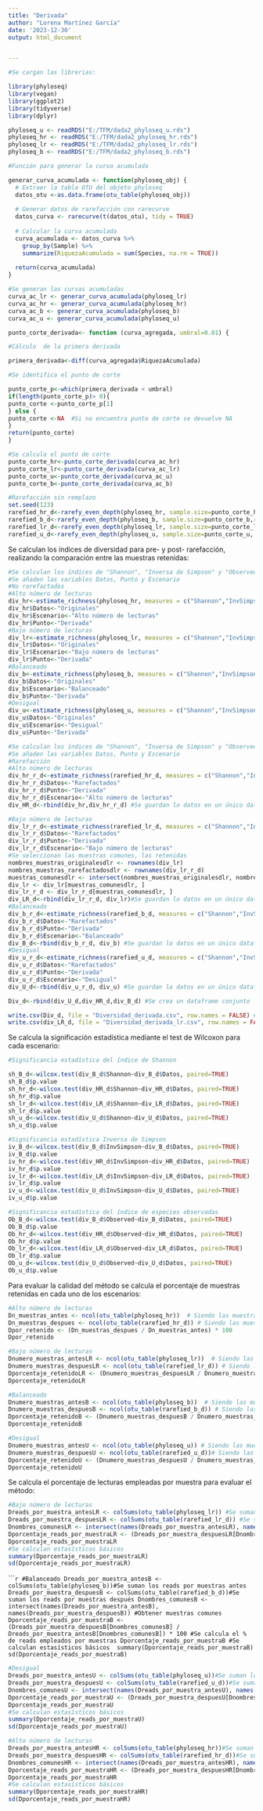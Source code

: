 ---
title: "Derivada"
author: "Lorena Martínez García"
date: '2023-12-30'
output: html_document


---

```{r}
#Se cargan las librerias:

library(phyloseq)
library(vegan)
library(ggplot2)
library(tidyverse)
library(dplyr)
```



```{r}
phyloseq_u <- readRDS("E:/TFM/dada2_phyloseq_u.rds")
phyloseq_hr <- readRDS("E:/TFM/dada2_phyloseq_hr.rds")
phyloseq_lr <- readRDS("E:/TFM/dada2_phyloseq_lr.rds")
phyloseq_b <- readRDS("E:/TFM/dada2_phyloseq_b.rds")
```

```{r}
#Función para generar la curva acumulada

generar_curva_acumulada <- function(phyloseq_obj) {
  # Extraer la tabla OTU del objeto phyloseq
  datos_otu <-as.data.frame(otu_table(phyloseq_obj))
  
  # Generar datos de rarefacción con rarecurve
  datos_curva <- rarecurve(t(datos_otu), tidy = TRUE)
  
  # Calcular la curva acumulada
  curva_acumulada <- datos_curva %>%
    group_by(Sample) %>%
    summarize(RiquezaAcumulada = sum(Species, na.rm = TRUE))
  
  return(curva_acumulada)
}
```


```{r}
#Se generan las curvas acumuladas
curva_ac_lr <- generar_curva_acumulada(phyloseq_lr)
curva_ac_hr <- generar_curva_acumulada(phyloseq_hr)
curva_ac_b <- generar_curva_acumulada(phyloseq_b)
curva_ac_u <- generar_curva_acumulada(phyloseq_u)
```

```{r}
punto_corte_derivada<- function (curva_agregada, umbral=0.01) {

#Cálculo  de la primera derivada

primera_derivada<-diff(curva_agregada$RiquezaAcumulada)

#Se identifica el punto de corte 

punto_corte_p<-which(primera_derivada < umbral)
if(length(punto_corte_p)> 0){
punto_corte <-punto_corte_p[1]
} else {
punto_corte <-NA  #Si no encuentra punto de corte se devuelve NA
}
return(punto_corte)
}
```


```{r}
#Se calcula el punto de corte
punto_corte_hr<-punto_corte_derivada(curva_ac_hr)
punto_corte_lr<-punto_corte_derivada(curva_ac_lr)
punto_corte_u<-punto_corte_derivada(curva_ac_u)
punto_corte_b<-punto_corte_derivada(curva_ac_b)
```

```{r}
#Rarefacción sin remplazo
set.seed(123)
rarefied_hr_d<-rarefy_even_depth(phyloseq_hr, sample.size=punto_corte_hr, replace = FALSE, rngseed=123)
rarefied_b_d<-rarefy_even_depth(phyloseq_b, sample.size=punto_corte_b,replace = FALSE, rngseed=123)
rarefied_lr_d<-rarefy_even_depth(phyloseq_lr, sample.size=punto_corte_lr, replace = FALSE,rngseed=123)
rarefied_u_d<-rarefy_even_depth(phyloseq_u, sample.size=punto_corte_u, replace = FALSE, rngseed=123)
```


Se calculan los índices de diversidad para pre- y post- rarefacción, realizando la comparación entre las muestras retenidas:

```{r}
#Se calculan los índices de "Shannon", "Inversa de Simpson" y "Observed"
#Se añaden las variables Datos, Punto y Escenario
#No rarefactados
#Alto número de lecturas
div_hr<-estimate_richness(phyloseq_hr, measures = c("Shannon","InvSimpson" ,"Observed"))
div_hr$Datos<-"Originales"
div_hr$Escenario<-"Alto número de lecturas"
div_hr$Punto<-"Derivada"
#Bajo número de lecturas
div_lr<-estimate_richness(phyloseq_lr, measures = c("Shannon","InvSimpson" ,"Observed"))
div_lr$Datos<-"Originales"
div_lr$Escenario<-"Bajo número de lecturas"
div_lr$Punto<-"Derivada"
#Balanceado
div_b<-estimate_richness(phyloseq_b, measures = c("Shannon","InvSimpson" ,"Observed"))
div_b$Datos<-"Originales"
div_b$Escenario<-"Balanceado"
div_b$Punto<-"Derivada"
#Desigual
div_u<-estimate_richness(phyloseq_u, measures = c("Shannon","InvSimpson" ,"Observed"))
div_u$Datos<-"Originales"
div_u$Escenario<-"Desigual"
div_u$Punto<-"Derivada"
```

```{r}
#Se calculan los índices de "Shannon", "Inversa de Simpson" y "Observed"
#Se añaden las variables Datos, Punto y Escenario
#Rarefacción
#Alto número de lecturas
div_hr_r_d<-estimate_richness(rarefied_hr_d, measures = c("Shannon","InvSimpson" ,"Observed"))
div_hr_r_d$Datos<-"Rarefactados"
div_hr_r_d$Punto<-"Derivada"
div_hr_r_d$Escenario<-"Alto número de lecturas"
div_HR_d<-rbind(div_hr,div_hr_r_d) #Se guardan lo datos en un único dataframe del alto número de lecturas

#Bajo número de lecturas
div_lr_r_d<-estimate_richness(rarefied_lr_d, measures = c("Shannon","InvSimpson" ,"Observed"))
div_lr_r_d$Datos<-"Rarefactados"
div_lr_r_d$Punto<-"Derivada"
div_lr_r_d$Escenario<-"Bajo número de lecturas"
#Se seleccionan las muestras comunes, las retenidas
nombres_muestras_originalesdlr <- rownames(div_lr)
nombres_muestras_rarefactadosdlr <- rownames(div_lr_r_d)
muestras_comunesdlr <- intersect(nombres_muestras_originalesdlr, nombres_muestras_rarefactadosdlr)
div_lr <- div_lr[muestras_comunesdlr, ]
div_lr_r_d <- div_lr_r_d[muestras_comunesdlr, ]
div_LR_d<-rbind(div_lr_r_d, div_lr)#Se guardan lo datos en un único dataframe del bajo número de lecturas
#Balanceado
div_b_r_d<-estimate_richness(rarefied_b_d, measures = c("Shannon","InvSimpson" ,"Observed"))
div_b_r_d$Datos<-"Rarefactados"
div_b_r_d$Punto<-"Derivada"
div_b_r_d$Escenario<-"Balanceado"
div_B_d<-rbind(div_b_r_d, div_b) #Se guardan lo datos en un único dataframe de balanceado
#Desigual
div_u_r_d<-estimate_richness(rarefied_u_d, measures = c("Shannon","InvSimpson" ,"Observed"))
div_u_r_d$Datos<-"Rarefactados"
div_u_r_d$Punto<-"Derivada"
div_u_r_d$Escenario<-"Desigual"
div_U_d<-rbind(div_u_r_d, div_u) #Se guardan lo datos en un único dataframe del desigual

Div_d<-rbind(div_U_d,div_HR_d,div_B_d) #Se crea un dataframe conjunto

write.csv(Div_d, file = "Diversidad_derivada.csv", row.names = FALSE) #Se exporta el dataframe de diversidad a formato .csv
write.csv(div_LR_d, file = "Diversidad_derivada_lr.csv", row.names = FALSE) #Se exporta el dataframe de diversidad a formato .csv
```

Se calcula la significación estadística mediante el test de Wilcoxon para cada escenario:

```{r message=FALSE, warning=FALSE}
#Significancia estadística del índice de Shannon

sh_B_d<-wilcox.test(div_B_d$Shannon~div_B_d$Datos, paired=TRUE)
sh_B_d$p.value
sh_hr_d<-wilcox.test(div_HR_d$Shannon~div_HR_d$Datos, paired=TRUE)
sh_hr_d$p.value
sh_lr_d<-wilcox.test(div_LR_d$Shannon~div_LR_d$Datos, paired=TRUE)
sh_lr_d$p.value
sh_u_d<-wilcox.test(div_U_d$Shannon~div_U_d$Datos, paired=TRUE)
sh_u_d$p.value
```

```{r message=FALSE, warning=FALSE}
#Significancia estadística Inversa de Simpson
iv_B_d<-wilcox.test(div_B_d$InvSimpson~div_B_d$Datos, paired=TRUE)
iv_B_d$p.value
iv_hr_d<-wilcox.test(div_HR_d$InvSimpson~div_HR_d$Datos, paired=TRUE)
iv_hr_d$p.value
iv_lr_d<-wilcox.test(div_LR_d$InvSimpson~div_LR_d$Datos, paired=TRUE)
iv_lr_d$p.value
iv_u_d<-wilcox.test(div_U_d$InvSimpson~div_U_d$Datos, paired=TRUE)
iv_u_d$p.value
```


```{r message=FALSE, warning=FALSE}

#Significancia estadística del índice de especies observadas
Ob_B_d<-wilcox.test(div_B_d$Observed~div_B_d$Datos, paired=TRUE)
Ob_B_d$p.value
Ob_hr_d<-wilcox.test(div_HR_d$Observed~div_HR_d$Datos, paired=TRUE)
Ob_hr_d$p.value
Ob_lr_d<-wilcox.test(div_LR_d$Observed~div_LR_d$Datos, paired=TRUE)
Ob_lr_d$p.value
Ob_u_d<-wilcox.test(div_U_d$Observed~div_U_d$Datos, paired=TRUE)
Ob_u_d$p.value
```


Para evaluar la calidad del método se calcula el porcentaje de muestras retenidas en cada uno de los escenarios:
```{r}
#Alto número de lecturas
Dn_muestras_antes <- ncol(otu_table(phyloseq_hr))  # Siendo las muestras son columnas
Dn_muestras_despues <- ncol(otu_table(rarefied_hr_d)) # Siendo las muestras son columnas
Dpor_retenido <- (Dn_muestras_despues / Dn_muestras_antes) * 100
Dpor_retenido
```

```{r}
#Bajo número de lecturas
Dnumero_muestras_antesLR <- ncol(otu_table(phyloseq_lr))  # Siendo las muestras son columnas
Dnumero_muestras_despuesLR <- ncol(otu_table(rarefied_lr_d)) # Siendo las muestras son columnas
Dporcentaje_retenidoLR <- (Dnumero_muestras_despuesLR / Dnumero_muestras_antesLR) * 100 #Se calcula el % de muestras retenidas
Dporcentaje_retenidoLR
```

```{r}
#Balanceado
Dnumero_muestras_antesB <- ncol(otu_table(phyloseq_b))  # Siendo las muestras son columnas
Dnumero_muestras_despuesB <- ncol(otu_table(rarefied_b_d)) # Siendo las muestras son columnas
Dporcentaje_retenidoB <- (Dnumero_muestras_despuesB / Dnumero_muestras_antesB)*100 #Se calcula el % de muestras retenidas
Dporcentaje_retenidoB
```
```{r}
#Desigual
Dnumero_muestras_antesU <- ncol(otu_table(phyloseq_u)) # Siendo las muestras son columnas
Dnumero_muestras_despuesU <- ncol(otu_table(rarefied_u_d))# Siendo las muestras son columnas
Dporcentaje_retenidoU <- (Dnumero_muestras_despuesU / Dnumero_muestras_antesU)*100 #Se calcula el % de muestras retenidas
Dporcentaje_retenidoU
```


Se calcula el porcentaje de lecturas empleadas por muestra para evaluar el método:
```{r}
#Bajo número de lecturas
Dreads_por_muestra_antesLR <- colSums(otu_table(phyloseq_lr)) #Se suman los reads por muestras antes
Dreads_por_muestra_despuesLR <- colSums(otu_table(rarefied_lr_d)) #Se suman los reads por muestras después
Dnombres_comunesLR <- intersect(names(Dreads_por_muestra_antesLR), names(Dreads_por_muestra_despuesLR)) #Obtener muestras comunes
Dporcentaje_reads_por_muestraLR <- (Dreads_por_muestra_despuesLR[Dnombres_comunesLR] / Dreads_por_muestra_antesLR[Dnombres_comunesLR]) * 100 #Se calcula el % de reads empleados por muestras
Dporcentaje_reads_por_muestraLR
#Se calculan estasísticos básicos 
summary(Dporcentaje_reads_por_muestraLR)
sd(Dporcentaje_reads_por_muestraLR)
```


``````{r}
#Balanceado
Dreads_por_muestra_antesB <- colSums(otu_table(phyloseq_b))#Se suman los reads por muestras antes
Dreads_por_muestra_despuesB <- colSums(otu_table(rarefied_b_d))#Se suman los reads por muestras después
Dnombres_comunesB <- intersect(names(Dreads_por_muestra_antesB), names(Dreads_por_muestra_despuesB)) #Obtener muestras comunes
Dporcentaje_reads_por_muestraB <- (Dreads_por_muestra_despuesB[Dnombres_comunesB] / Dreads_por_muestra_antesB[Dnombres_comunesB]) * 100 #Se calcula el % de reads empleados por muestras
Dporcentaje_reads_por_muestraB
#Se calculan estasísticos básicos 
summary(Dporcentaje_reads_por_muestraB)
sd(Dporcentaje_reads_por_muestraB)
```

```{r}
#Desigual
Dreads_por_muestra_antesU <- colSums(otu_table(phyloseq_u))#Se suman los reads por muestras antes
Dreads_por_muestra_despuesU <- colSums(otu_table(rarefied_u_d))#Se suman los reads por muestras después
Dnombres_comunesU <- intersect(names(Dreads_por_muestra_antesU), names(Dreads_por_muestra_despuesU)) #Obtener muestras comunes
Dporcentaje_reads_por_muestraU <- (Dreads_por_muestra_despuesU[Dnombres_comunesU] / Dreads_por_muestra_antesU[Dnombres_comunesU]) * 100#Se calcula el % de reads empleados por muestras
Dporcentaje_reads_por_muestraU
#Se calculan estasísticos básicos 
summary(Dporcentaje_reads_por_muestraU)
sd(Dporcentaje_reads_por_muestraU)
```

```{r}
#Alto número de lecturas
Dreads_por_muestra_antesHR <- colSums(otu_table(phyloseq_hr))#Se suman los reads por muestras antes
Dreads_por_muestra_despuesHR <- colSums(otu_table(rarefied_hr_d))#Se suman los reads por muestras después
Dnombres_comunesHR <- intersect(names(Dreads_por_muestra_antesHR), names(Dreads_por_muestra_despuesHR)) #Obtener muestras comunes
Dporcentaje_reads_por_muestraHR <- (Dreads_por_muestra_despuesHR[Dnombres_comunesHR] / Dreads_por_muestra_antesHR[Dnombres_comunesHR]) * 100 #Se calcula el % de reads empleados por muestras
Dporcentaje_reads_por_muestraHR
#Se calculan estasísticos básicos 
summary(Dporcentaje_reads_por_muestraHR)
sd(Dporcentaje_reads_por_muestraHR)
```